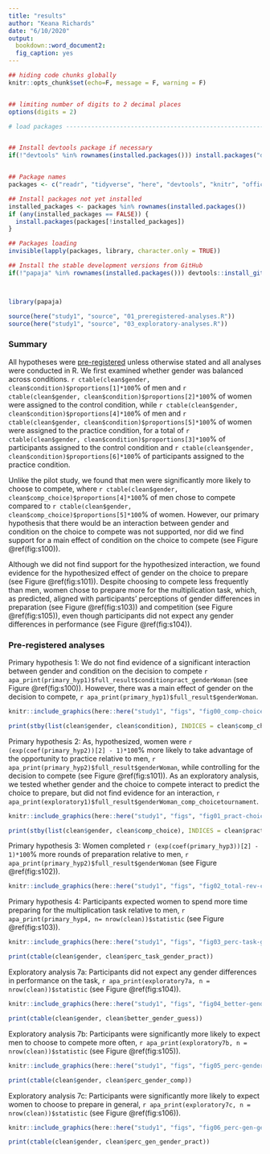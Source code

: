 ```yaml
---
title: "results"
author: "Keana Richards"
date: "6/10/2020"
output:
  bookdown::word_document2:
  fig_caption: yes 
---
```


```r

## hiding code chunks globally 
knitr::opts_chunk$set(echo=F, message = F, warning = F)


## limiting number of digits to 2 decimal places
options(digits = 2)

# load packages -----------------------------------------------------------


## Install devtools package if necessary
if(!"devtools" %in% rownames(installed.packages())) install.packages("devtools")


## Package names
packages <- c("readr", "tidyverse", "here", "devtools", "knitr", "officer", "summarytools")

## Install packages not yet installed
installed_packages <- packages %in% rownames(installed.packages())
if (any(installed_packages == FALSE)) {
  install.packages(packages[!installed_packages])
}

## Packages loading
invisible(lapply(packages, library, character.only = TRUE))

## Install the stable development versions from GitHub
if(!"papaja" %in% rownames(installed.packages())) devtools::install_github("crsh/papaja")



library(papaja)

source(here("study1", "source", "01_preregistered-analyses.R"))
source(here("study1", "source", "03_exploratory-analyses.R"))

```

### Summary 

All hypotheses were [pre-registered](https://osf.io/q39a5/) unless otherwise stated and all analyses were conducted in R. We first examined whether gender was balanced across conditions. `r ctable(clean$gender, clean$condition)$proportions[1]*100`% of men and `r ctable(clean$gender, clean$condition)$proportions[2]*100`% of women were assigned to the control condition, while `r ctable(clean$gender, clean$condition)$proportions[4]*100`% of men and `r ctable(clean$gender, clean$condition)$proportions[5]*100`% of women were assigned to the practice condition, for a total of `r ctable(clean$gender, clean$condition)$proportions[3]*100`% of participants assigned to the control condition and `r ctable(clean$gender, clean$condition)$proportions[6]*100`% of participants assigned to the practice condition. 

Unlike the pilot study, we found that men were significantly more likely to choose to compete, where `r ctable(clean$gender, clean$comp_choice)$proportions[4]*100`% of men chose to compete compared to `r ctable(clean$gender, clean$comp_choice)$proportions[5]*100`% of women. However, our primary hypothesis that there would be an interaction between gender and condition on the choice to compete was not supported, nor did we find support for a main effect of condition on the choice to compete (see Figure \@ref(fig:s100)). 

Although we did not find support for the hypothesized interaction, we found evidence for the hypothesized effect of gender on the choice to prepare (see Figure \@ref(fig:s101)). Despite choosing to compete less frequently than men, women chose to prepare more for the multiplication task, which, as predicted, aligned with participants' perceptions of gender differences in preparation (see Figure \@ref(fig:s103)) and competition (see Figure \@ref(fig:s105)), even though participants did not expect any gender differences in performance (see Figure \@ref(fig:s104)).


### Pre-registered analyses

Primary hypothesis 1: We do not find evidence of a significant interaction between gender and condition on the decision to compete `r apa_print(primary_hyp1)$full_result$conditionpract_genderWoman` (see Figure \@ref(fig:s100)). However, there was a main effect of gender on the decision to compete, `r apa_print(primary_hyp1)$full_result$genderWoman`. 


```r
knitr::include_graphics(here::here("study1", "figs", "fig00_comp-choice-by-gender-and-cond-bar.png"))

```

```r
print(stby(list(clean$gender, clean$condition), INDICES = clean$comp_choice, FUN = ctable))
```


Primary hypothesis 2: As, hypothesized, women were `r (exp(coef(primary_hyp2))[2] - 1)*100`% more likely to take advantage of the opportunity to practice relative to men, `r apa_print(primary_hyp2)$full_result$genderWoman`, while controlling for the decision to compete (see Figure \@ref(fig:s101)). As an exploratory analysis, we tested whether gender and the choice to compete interact to predict the choice to prepare, but did not find evidence for an interaction, `r apa_print(exploratory1)$full_result$genderWoman_comp_choicetournament`. 

```r
knitr::include_graphics(here::here("study1", "figs", "fig01_pract-choice-by-gender-and-comp-choice-bar.png"))

```


```r
print(stby(list(clean$gender, clean$comp_choice), INDICES = clean$pract_choice, FUN = ctable))

```



Primary hypothesis 3: Women  completed `r (exp(coef(primary_hyp3))[2] - 1)*100`% more rounds of preparation relative to men, `r apa_print(primary_hyp2)$full_result$genderWoman` (see Figure \@ref(fig:s102)). 


```r
knitr::include_graphics(here::here("study1", "figs", "fig02_total-rev-count-by-gender-comp-choice.png"))


```


Primary hypothesis 4: Participants expected women to spend more time preparing for the multiplication task relative to men, `r apa_print(primary_hyp4, n= nrow(clean))$statistic` (see Figure \@ref(fig:s103)). 


```r

knitr::include_graphics(here::here("study1", "figs", "fig03_perc-task-gender-pract.png"))

```

```r
print(ctable(clean$gender, clean$perc_task_gender_pract))
```

Exploratory analysis 7a: Participants did not expect any gender differences in performance on the task, `r apa_print(exploratory7a, n = nrow(clean))$statistic` (see Figure \@ref(fig:s104)). 

```r
knitr::include_graphics(here::here("study1", "figs", "fig04_better-gender-guess.png"))

```

```r
print(ctable(clean$gender, clean$better_gender_guess))
```


Exploratory analysis 7b: Participants were significantly more likely to expect men to choose to compete more often, `r apa_print(exploratory7b, n = nrow(clean))$statistic` (see Figure \@ref(fig:s105)). 

```r
knitr::include_graphics(here::here("study1", "figs", "fig05_perc-gender-comp.png"))

```

```r
print(ctable(clean$gender, clean$perc_gender_comp))
```


Exploratory analysis 7c: Participants were significantly more likely to expect women to choose to prepare in general, `r apa_print(exploratory7c, n = nrow(clean))$statistic` (see Figure \@ref(fig:s106)).

```r
knitr::include_graphics(here::here("study1", "figs", "fig06_perc-gen-gender-pract.png"))

```

```r
print(ctable(clean$gender, clean$perc_gen_gender_pract))
```

